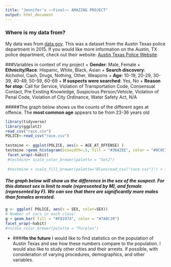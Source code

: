 ```yaml
---
title: "Jennifer's ~~Final~~ AMAZING PROJECT"
output: html_document
---
```

### Where is my data from?
My data was from [data.gov](https://www.data.gov/). This was a dataset from the Austin Texas police department in 2015.
If you would like more information on the Austin, TX police department, check out their website:
[Austin Texas Police Website](http://www.austintexas.gov/department/police).

###Variables in context of my project
+ **Gender**: Male, Female
+ **Ethnicity/Race**: Hispanic, White, Black, Asian
+ **Search discovery**: Alchohol, Cash, Drugs, Nothing, Other, Weapons
+ **Age**: 10-19, 20-29, 30-39, 40-49, 50-59, 60-69
+ **If suspects were searched**: Yes, No
+ **Reason for stop**: Call for Service, Violation of Transportation Code, Consensual Contact, Pre Existing Knowledge, Suspicious Person/Vehicle, Violation of Penal Code, Violation of City Ordinance, Water Safety Act, N/A 

#####The graph below shows us the counts of the different ages at offence. The **most common age** appears to be from 23-36 years old
```r
library(tidyverse)
library(ggplot2)
read_csv("race.csv")
POLICE<-read_csv("race.csv")
 
testmine <- ggplot(POLICE, aes(x = AGE_AT_OFFENSE) ) 
testmine +geom_histogram(binwidth=.5, fill = "#36A2EE", color = "#0C0C7A")
 facet_wrap(~habit)
 #testmine+ scale_color_brewer(palette = "Set2")
  
 #testmine + scale_fill_brewer(palette="Bluesread_csv("race.csv")") + theme_classic()
```

##### The graph below will show us the difference in the sex of the suspect. For this dataset sex is limit to **male** (represented by M), and **female** (represented by F). We can see that there are significantly more males than females arrested.

```r
g <- ggplot( POLICE, aes(x = SEX, color=SEX))
# Number of cars in each class:
g + geom_bar( fill = "#F81974", color = "#7A0C39")
facet_wrap(~habit)
#+scale_color_brewer(palette = "Purples")

```

+ ####**In the future** I would like to find statistics on the population of Austin Texas and see how these numbers compare to the population. I would also like to study other cities and their arrests. If possible, with consideration of varying procedures, demographics, and other variables.
